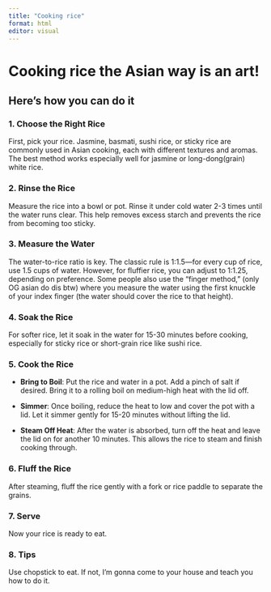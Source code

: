 ```yaml
---
title: "Cooking rice"
format: html
editor: visual
---
```


# Cooking rice the Asian way is an art!

## Here's how you can do it

### **1. Choose the Right Rice**

First, pick your rice. Jasmine, basmati, sushi rice, or sticky rice are commonly used in Asian cooking, each with different textures and aromas. The best method works especially well for jasmine or long-dong(grain) white rice.

### **2. Rinse the Rice**

Measure the rice into a bowl or pot. Rinse it under cold water 2-3 times until the water runs clear. This help removes excess starch and prevents the rice from becoming too sticky.

### **3. Measure the Water**

The water-to-rice ratio is key. The classic rule is 1:1.5—for every cup of rice, use 1.5 cups of water. However, for fluffier rice, you can adjust to 1:1.25, depending on preference. Some people also use the "finger method," (only OG asian do dis btw) where you measure the water using the first knuckle of your index finger (the water should cover the rice to that height).

### **4. Soak the Rice**

For softer rice, let it soak in the water for 15-30 minutes before cooking, especially for sticky rice or short-grain rice like sushi rice.

### **5. Cook the Rice**

-   **Bring to Boil**: Put the rice and water in a pot. Add a pinch of salt if desired. Bring it to a rolling boil on medium-high heat with the lid off.

-   **Simmer**: Once boiling, reduce the heat to low and cover the pot with a lid. Let it simmer gently for 15-20 minutes without lifting the lid.

-   **Steam Off Heat**: After the water is absorbed, turn off the heat and leave the lid on for another 10 minutes. This allows the rice to steam and finish cooking through.

### **6. Fluff the Rice**

After steaming, fluff the rice gently with a fork or rice paddle to separate the grains.

### **7. Serve**

Now your rice is ready to eat.

### **8. Tips**

Use chopstick to eat. If not, I'm gonna come to your house and teach you how to do it.
